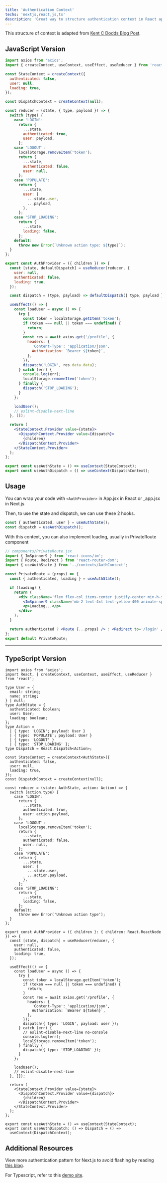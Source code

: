 ```yaml
---
title: 'Authentication Context'
techs: 'nextjs,react,js,ts'
description: 'Great way to structure authentication context in React apps.'
---
```


This structure of context is adapted from [Kent C Dodds Blog Post](https://kentcdodds.com/blog/how-to-use-react-context-effectively).

## JavaScript Version

```jsx
import axios from 'axios';
import { createContext, useContext, useEffect, useReducer } from 'react';

const StateContext = createContext({
  authenticated: false,
  user: null,
  loading: true,
});

const DispatchContext = createContext(null);

const reducer = (state, { type, payload }) => {
  switch (type) {
    case 'LOGIN':
      return {
        ...state,
        authenticated: true,
        user: payload,
      };
    case 'LOGOUT':
      localStorage.removeItem('token');
      return {
        ...state,
        authenticated: false,
        user: null,
      };
    case 'POPULATE':
      return {
        ...state,
        user: {
          ...state.user,
          ...payload,
        },
      };
    case 'STOP_LOADING':
      return {
        ...state,
        loading: false,
      };
    default:
      throw new Error(`Unknown action type: ${type}`);
  }
};

export const AuthProvider = ({ children }) => {
  const [state, defaultDispatch] = useReducer(reducer, {
    user: null,
    authenticated: false,
    loading: true,
  });

  const dispatch = (type, payload) => defaultDispatch({ type, payload });

  useEffect(() => {
    const loadUser = async () => {
      try {
        const token = localStorage.getItem('token');
        if (token === null || token === undefined) {
          return;
        }
        const res = await axios.get('/profile', {
          headers: {
            'Content-Type': 'application/json',
            Authorization: `Bearer ${token}`,
          },
        });
        dispatch('LOGIN', res.data.data);
      } catch (err) {
        console.log(err);
        localStorage.removeItem('token');
      } finally {
        dispatch('STOP_LOADING');
      }
    };

    loadUser();
    // eslint-disable-next-line
  }, []);

  return (
    <StateContext.Provider value={state}>
      <DispatchContext.Provider value={dispatch}>
        {children}
      </DispatchContext.Provider>
    </StateContext.Provider>
  );
};

export const useAuthState = () => useContext(StateContext);
export const useAuthDispatch = () => useContext(DispatchContext);
```

## Usage

You can wrap your code with `<AuthProvider>` in App.jsx in React or \_app.jsx in Next.js

Then, to use the state and dispatch, we can use these 2 hooks.

```jsx
const { authenticated, user } = useAuthState();
const dispatch = useAuthDispatch();
```

With this context, you can also implement loading, usually in PrivateRoute component

```jsx
// components/PrivateRoute.jsx
import { ImSpinner9 } from 'react-icons/im';
import { Route, Redirect } from 'react-router-dom';
import { useAuthState } from '../contexts/AuthContext';

const PrivateRoute = (props) => {
  const { authenticated, loading } = useAuthState();

  if (loading) {
    return (
      <div className='flex flex-col items-center justify-center min-h-screen mt-20 bg-primary'>
        <ImSpinner9 className='mb-2 text-4xl text-yellow-400 animate-spin' />
        <p>Loading...</p>
      </div>
    );
  }

  return authenticated ? <Route {...props} /> : <Redirect to='/login' />;
};
export default PrivateRoute;
```

---

## TypeScript Version

```tsx
import axios from 'axios';
import React, { createContext, useContext, useEffect, useReducer } from 'react';

type User = {
  email: string;
  name: string;
} | null;
type AuthState = {
  authenticated: boolean;
  user: User;
  loading: boolean;
};
type Action =
  | { type: 'LOGIN'; payload: User }
  | { type: 'POPULATE'; payload: User }
  | { type: 'LOGOUT' }
  | { type: 'STOP_LOADING' };
type Dispatch = React.Dispatch<Action>;

const StateContext = createContext<AuthState>({
  authenticated: false,
  user: null,
  loading: true,
});
const DispatchContext = createContext(null);

const reducer = (state: AuthState, action: Action) => {
  switch (action.type) {
    case 'LOGIN':
      return {
        ...state,
        authenticated: true,
        user: action.payload,
      };
    case 'LOGOUT':
      localStorage.removeItem('token');
      return {
        ...state,
        authenticated: false,
        user: null,
      };
    case 'POPULATE':
      return {
        ...state,
        user: {
          ...state.user,
          ...action.payload,
        },
      };
    case 'STOP_LOADING':
      return {
        ...state,
        loading: false,
      };
    default:
      throw new Error('Unknown action type');
  }
};

export const AuthProvider = ({ children }: { children: React.ReactNode }) => {
  const [state, dispatch] = useReducer(reducer, {
    user: null,
    authenticated: false,
    loading: true,
  });

  useEffect(() => {
    const loadUser = async () => {
      try {
        const token = localStorage.getItem('token');
        if (token === null || token === undefined) {
          return;
        }
        const res = await axios.get('/profile', {
          headers: {
            'Content-Type': 'application/json',
            Authorization: `Bearer ${token}`,
          },
        });
        dispatch({ type: 'LOGIN', payload: user });
      } catch (err) {
        // eslint-disable-next-line no-console
        console.log(err);
        localStorage.removeItem('token');
      } finally {
        dispatch({ type: 'STOP_LOADING' });
      }
    };

    loadUser();
    // eslint-disable-next-line
  }, []);

  return (
    <StateContext.Provider value={state}>
      <DispatchContext.Provider value={dispatch}>
        {children}
      </DispatchContext.Provider>
    </StateContext.Provider>
  );
};

export const useAuthState = () => useContext(StateContext);
export const useAuthDispatch: () => Dispatch = () =>
  useContext(DispatchContext);
```

## Additional Resources

View more authentication pattern for Next.js to avoid flashing by reading [this blog](/blog/nextjs-redirect-no-flashing).

For Typescript, refer to this [demo site](https://ts-auth.theodorusclarence.com).
